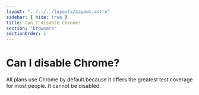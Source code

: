```yaml
---
layout: "../../../layouts/Layout.astro"
sidebar: { hide: true }
title: Can I disable Chrome?
section: "browsers"
sectionOrder: 1
---
```


# Can I disable Chrome?

All plans use Chrome by default because it offers the greatest test coverage for most people. It cannot be disabled.
